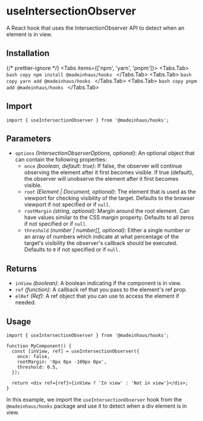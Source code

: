# useIntersectionObserver

A React hook that uses the IntersectionObserver API to detect when an element is in view.

## Installation


{/* prettier-ignore */}
<Tabs items={['npm', 'yarn', 'pnpm']}>
    <Tabs.Tab>
        ```bash copy
        npm install @madeinhaus/hooks
        ```
    </Tabs.Tab>
    <Tabs.Tab>
        ```bash copy
        yarn add @madeinhaus/hooks
        ```
    </Tabs.Tab>
    <Tabs.Tab>
        ```bash copy
        pnpm add @madeinhaus/hooks
        ```
    </Tabs.Tab>
</Tabs>

## Import

```tsx copy
import { useIntersectionObserver } from '@madeinhaus/hooks';
```

## Parameters

- `options` _(IntersectionObserverOptions, optional)_: An optional object that can contain the following properties:
  - `once` _(boolean, default: true)_: If false, the observer will continue observing the element after it first becomes visible. If true (default), the observer will unobserve the element after it first becomes visible.
  - `root` _(Element | Document, optional)_: The element that is used as the viewport for checking visibility of the target. Defaults to the browser viewport if not specified or if `null`.
  - `rootMargin` _(string, optional)_: Margin around the root element. Can have values similar to the CSS margin property. Defaults to all zeros if not specified or if `null`.
  - `threshold` _(number | number[], optional)_: Either a single number or an array of numbers which indicate at what percentage of the target's visibility the observer's callback should be executed. Defaults to `0` if not specified or if `null`.

## Returns

- `inView` _(boolean)_: A boolean indicating if the component is in view.
- `ref` _(function)_: A callback ref that you pass to the element's ref prop.
- `elRef` _(Ref)_: A ref object that you can use to access the element if needed.

## Usage

```tsx copy
import { useIntersectionObserver } from '@madeinhaus/hooks';

function MyComponent() {
  const [inView, ref] = useIntersectionObserver({
    once: false,
    rootMargin: '0px 0px -100px 0px',
    threshold: 0.5,
  });

  return <div ref={ref}>{inView ? 'In view' : 'Not in view'}</div>;
}
```

In this example, we import the `useIntersectionObserver` hook from the `@madeinhaus/hooks` package and use it to detect when a div element is in view.
